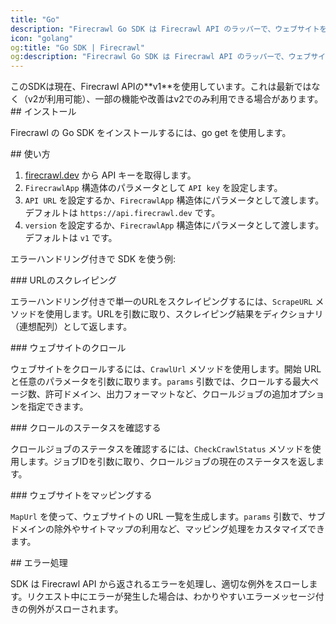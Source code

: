 ```yaml
---
title: "Go"
description: "Firecrawl Go SDK は Firecrawl API のラッパーで、ウェブサイトを簡単に Markdown に変換できます。"
icon: "golang"
og:title: "Go SDK | Firecrawl"
og:description: "Firecrawl Go SDK は Firecrawl API のラッパーで、ウェブサイトを簡単に Markdown に変換できます。"
---
```



<Warning>
  このSDKは現在、Firecrawl APIの**v1**を使用しています。これは最新ではなく（v2が利用可能）、一部の機能や改善はv2でのみ利用できる場合があります。
</Warning>


<div id="installation">
  ## インストール
</div>

Firecrawl の Go SDK をインストールするには、go get を使用します。

<InstallGoSDK />

<div id="usage">
  ## 使い方
</div>

1. [firecrawl.dev](https://firecrawl.dev) から API キーを取得します。
2. `FirecrawlApp` 構造体のパラメータとして `API key` を設定します。
3. `API URL` を設定するか、`FirecrawlApp` 構造体にパラメータとして渡します。デフォルトは `https://api.firecrawl.dev` です。
4. `version` を設定するか、`FirecrawlApp` 構造体にパラメータとして渡します。デフォルトは `v1` です。

エラーハンドリング付きで SDK を使う例:

<ScrapeAndCrawlGoExample />

<div id="scraping-a-url">
  ### URLのスクレイピング
</div>

エラーハンドリング付きで単一のURLをスクレイピングするには、`ScrapeURL` メソッドを使用します。URLを引数に取り、スクレイピング結果をディクショナリ（連想配列）として返します。

<ScrapeGoShort />

<div id="crawling-a-website">
  ### ウェブサイトのクロール
</div>

ウェブサイトをクロールするには、`CrawlUrl` メソッドを使用します。開始 URL と任意のパラメータを引数に取ります。`params` 引数では、クロールする最大ページ数、許可ドメイン、出力フォーマットなど、クロールジョブの追加オプションを指定できます。

<CrawlGoShort />

<div id="checking-crawl-status">
  ### クロールのステータスを確認する
</div>

クロールジョブのステータスを確認するには、`CheckCrawlStatus` メソッドを使用します。ジョブIDを引数に取り、クロールジョブの現在のステータスを返します。

<CheckCrawlStatusGoShort />

<div id="map-a-website">
  ### ウェブサイトをマッピングする
</div>

`MapUrl` を使って、ウェブサイトの URL 一覧を生成します。`params` 引数で、サブドメインの除外やサイトマップの利用など、マッピング処理をカスタマイズできます。

<MapGoShort />

<div id="error-handling">
  ## エラー処理
</div>

SDK は Firecrawl API から返されるエラーを処理し、適切な例外をスローします。リクエスト中にエラーが発生した場合は、わかりやすいエラーメッセージ付きの例外がスローされます。